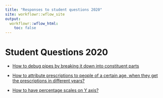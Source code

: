 ```yaml
---
title: "Responses to student questions 2020"
site: workflowr::wflow_site
output:
  workflowr::wflow_html:
    toc: false
---
```


# Student Questions 2020

- [How to debug pipes by breaking it down into constituent parts](kei_wa_how_to_debug_pipes_by_breaking_pipe_down_into_constituent_parts.html)

- [How to attribute prescriptions to people of a certain age, when they get the prescriptions in different years?](2020_natalie_supply_date.html)
- [How to have percentage scales on Y axis?](2020_josh_percentage_scales.html)
